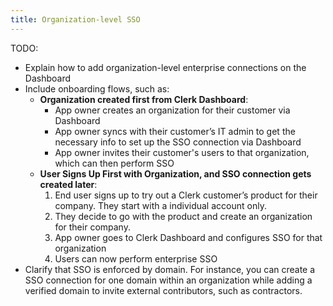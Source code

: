 ```yaml
---
title: Organization-level SSO
---
```


TODO:
- Explain how to add organization-level enterprise connections on the Dashboard
- Include onboarding flows, such as:
  - **Organization created first from Clerk Dashboard**:
    - App owner creates an organization for their customer via Dashboard
    - App owner syncs with their customer’s IT admin to get the necessary info to set up the SSO connection via Dashboard
    - App owner invites their customer's users to that organization, which can then perform SSO
  - **User Signs Up First with Organization, and SSO connection gets created later**:
    1. End user signs up to try out a Clerk customer’s product for their company. They start with a individual account only.
    2. They decide to go with the product and create an organization for their company.
    3. App owner goes to Clerk Dashboard and configures SSO for that organization
    4. Users can now perform enterprise SSO
- Clarify that SSO is enforced by domain. For instance, you can create a SSO connection for one domain within an organization while adding a verified domain to invite external contributors, such as contractors.
